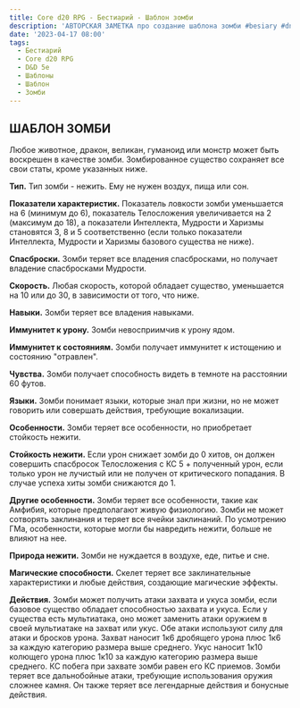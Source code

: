 ```yaml
---
title: Core d20 RPG - Бестиарий - Шаблон зомби
description: 'АВТОРСКАЯ ЗАМЕТКА про создание шаблона зомби #besiary #dnd5e #template #zombie #cored20rpg'
date: '2023-04-17 08:00'
tags:
  - Бестиарий
  - Core d20 RPG
  - D&D 5e
  - Шаблоны
  - Шаблон
  - Зомби
---
```


## ШАБЛОН ЗОМБИ

Любое животное, дракон, великан, гуманоид или монстр может быть воскрешен в качестве зомби. Зомбированное существо сохраняет все свои статы, кроме указанных ниже.

**Тип.** Тип зомби - нежить. Ему не нужен воздух, пища или сон.

**Показатели характеристик.** Показатель ловкости зомби уменьшается на 6 (минимум до 6), показатель Телосложения увеличивается на 2 (максимум до 18), а показатели Интеллекта, Мудрости и Харизмы становятся 3, 8 и 5 соответственно (если только показатели Интеллекта, Мудрости и Харизмы базового существа не ниже).

**Спасброски.** Зомби теряет все владения спасбросками, но получает владение спасбросками Мудрости.

**Скорость.** Любая скорость, которой обладает существо, уменьшается на 10 или до 30, в зависимости от того, что ниже.

**Навыки.** Зомби теряет все владения навыками.

**Иммунитет к урону.** Зомби невосприимчив к урону ядом.

**Иммунитет к состояниям.** Зомби получает иммунитет к истощению и состоянию "отравлен".

**Чувства.** Зомби получает способность видеть в темноте на расстоянии 60 футов.

**Языки.** Зомби понимает языки, которые знал при жизни, но не может говорить или совершать действия, требующие вокализации.

**Особенности.** Зомби теряет все особенности, но приобретает стойкость нежити.

**Стойкость нежити.** Если урон снижает зомби до 0 хитов, он должен совершить спасбросок Телосложения с КС 5 + полученный урон, если только урон не лучистый или не получен от критического попадания. В случае успеха хиты зомби снижаются до 1.

**Другие особенности.** Зомби теряет все особенности, такие как Амфибия, которые предполагают живую физиологию. Зомби не может сотворять заклинания и теряет все ячейки заклинаний. По усмотрению ГМа, особенности, которые могли бы навредить нежити, больше не влияют на нее.

**Природа нежити.** Зомби не нуждается в воздухе, еде, питье и сне.

**Магические способности.** Скелет теряет все заклинательные характеристики и любые действия, создающие магические эффекты.

**Действия.** Зомби может получить атаки захвата и укуса зомби, если базовое существо обладает способностью захвата и укуса. Если у существа есть мультиатака, оно может заменить атаки оружием в своей мультиатаке на захват или укус. Обе атаки используют силу для атаки и бросков урона. Захват наносит 1к6 дробящего урона плюс 1к6 за каждую категорию размера выше среднего. Укус наносит 1к10 колющего урона плюс 1к10 за каждую категорию размера выше среднего. КС побега при захвате зомби равен его КС приемов. Зомби теряет все дальнобойные атаки, требующие использования оружия сложнее камня. Он также теряет все легендарные действия и бонусные действия.
